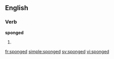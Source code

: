 
==English==

===Verb===
'''sponged'''

# {{past of|[[sponge]]}}

[[fr:sponged]]
[[simple:sponged]]
[[sv:sponged]]
[[vi:sponged]]